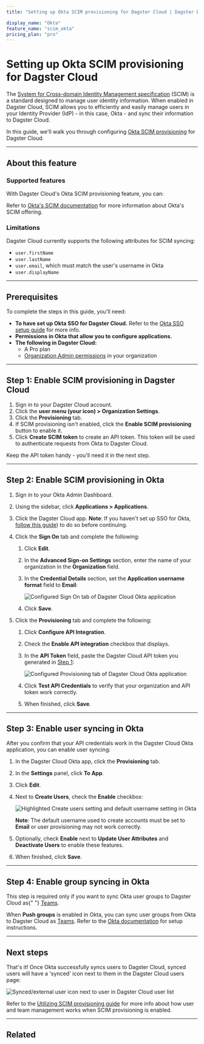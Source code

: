 ```yaml
---
title: "Setting up Okta SCIM provisioning for Dagster Cloud | Dagster Docs"

display_name: "Okta"
feature_name: "scim_okta"
pricing_plan: "pro"
---
```


# Setting up Okta SCIM provisioning for Dagster Cloud

The [System for Cross-domain Identity Management specification](https://scim.cloud/) (SCIM) is a standard designed to manage user identity information. When enabled in Dagster Cloud, SCIM allows you to efficiently and easily manage users in your Identity Provider (IdP) - in this case, Okta - and sync their information to Dagster Cloud.

In this guide, we'll walk you through configuring [Okta SCIM provisioning](https://developer.okta.com/docs/concepts/scim/) for Dagster Cloud.

---

## About this feature

<TabGroup>
<TabItem name="Supported features">

### Supported features

With Dagster Cloud's Okta SCIM provisioning feature, you can:

<ScimSupportedFeatures />

Refer to [Okta's SCIM documentation](https://developer.okta.com/docs/concepts/scim/) for more information about Okta's SCIM offering.

</TabItem>
<TabItem name="Limitations">

### Limitations

Dagster Cloud currently supports the following attributes for SCIM syncing:

- `user.firstName`
- `user.lastName`
- `user.email`, which must match the user's username in Okta
- `user.displayName`

</TabItem>
</TabGroup>

---

## Prerequisites

To complete the steps in this guide, you'll need:

- **To have set up Okta SSO for Dagster Cloud.** Refer to the [Okta SSO setup guide](/dagster-cloud/account/authentication/okta/saml-sso) for more info.
- **Permissions in Okta that allow you to configure applications.**
- **The following in Dagster Cloud:**
  - A Pro plan
  - [Organization Admin permissions](/dagster-cloud/account/managing-users/managing-user-roles-permissions#user-permissions-reference) in your organization

---

## Step 1: Enable SCIM provisioning in Dagster Cloud

1. Sign in to your Dagster Cloud account.
2. Click the **user menu (your icon) > Organization Settings**.
3. Click the **Provisioning** tab.
4. If SCIM provisioning isn't enabled, click the **Enable SCIM provisioning** button to enable it.
5. Click **Create SCIM token** to create an API token. This token will be used to authenticate requests from Okta to Dagster Cloud.

Keep the API token handy - you'll need it in the next step.

---

## Step 2: Enable SCIM provisioning in Okta

1. Sign in to your Okta Admin Dashboard.

2. Using the sidebar, click **Applications > Applications**.

3. Click the Dagster Cloud app. **Note**: If you haven't set up SSO for Okta, [follow this guide](/dagster-cloud/account/authentication/okta/saml-sso)) to do so before continuing.

4. Click the **Sign On** tab and complete the following:

   1. Click **Edit**.

   2. In the **Advanced Sign-on Settings** section, enter the name of your organization in the **Organization** field.

   3. In the **Credential Details** section, set the **Application username format** field to **Email**:

      <Image
      alt="Configured Sign On tab of Dagster Cloud Okta application"
      src="/images/dagster-cloud/sso/okta/scim-sign-on-tab.png"
      width={800}
      height={606}
      />

   4. Click **Save**.

5. Click the **Provisioning** tab and complete the following:

   1. Click **Configure API Integration**.

   2. Check the **Enable API integration** checkbox that displays.

   3. In the **API Token** field, paste the Dagster Cloud API token you generated in [Step 1](#step-1-enable-scim-provisioning-in-dagster-cloud):

      <Image
      alt="Configured Provisioning tab of Dagster Cloud Okta application"
      src="/images/dagster-cloud/sso/okta/provisioning-tab.png"
      width={1024}
      height={649}
      />

   4. Click **Test API Credentials** to verify that your organization and API token work correctly.

   5. When finished, click **Save**.

---

## Step 3: Enable user syncing in Okta

After you confirm that your API credentials work in the Dagster Cloud Okta application, you can enable user syncing:

1. In the Dagster Cloud Okta app, click the **Provisioning** tab.

2. In the **Settings** panel, click **To App**.

3. Click **Edit**.

4. Next to **Create Users**, check the **Enable** checkbox:

   <Image
   alt="Highlighted Create users setting and default username setting in Okta"
   src="/images/dagster-cloud/sso/okta/provisioning-to-app-create-users.png"
   width={1576}
   height={380}
   />

   **Note**: The default username used to create accounts must be set to **Email** or user provisioning may not work correctly.

5. Optionally, check **Enable** next to **Update User Attributes** and **Deactivate Users** to enable these features.

6. When finished, click **Save**.

---

## Step 4: Enable group syncing in Okta

<Note>
  This step is required only if you want to sync Okta user groups to Dagster
  Cloud as{" "}
  <a href="/dagster-cloud/account/managing-users/managing-teams">Teams</a>.
</Note>

When **Push groups** is enabled in Okta, you can sync user groups from Okta to Dagster Cloud as [Teams](/dagster-cloud/account/managing-users/managing-teams). Refer to the [Okta documentation](https://help.okta.com/oie/en-us/Content/Topics/users-groups-profiles/usgp-enable-group-push.htm) for setup instructions.

---

## Next steps

That's it! Once Okta successfully syncs users to Dagster Cloud, synced users will have a 'synced' icon next to them in the Dagster Cloud users page:

<Image
alt="Synced/external user icon next to user in Dagster Cloud user list"
src="/images/dagster-cloud/sso/dagster-cloud-external-user.png"
width={800}
height={211}
/>

Refer to the [Utilizing SCIM provisioning guide](/dagster-cloud/account/authentication/utilizing-scim-provisioning) for more info about how user and team management works when SCIM provisioning is enabled.

---

## Related

<ArticleList>
  <ArticleListItem
    href="/dagster-cloud/account/authentication/utilizing-scim-provisioning"
    title="Utilizing SCIM provisioning"
  ></ArticleListItem>
  <ArticleListItem
    href="/dagster-cloud/account/authentication/okta/saml-sso"
    title="Setting up Okta SSO"
  ></ArticleListItem>
  <ArticleListItem
    href="/dagster-cloud/account/managing-users/managing-user-roles-permissions"
    title="Managing user roles and permissions"
  ></ArticleListItem>
  <ArticleListItem
    href="/dagster-cloud/account/managing-users/managing-teams"
    title="Managing teams"
  ></ArticleListItem>
  <ArticleListItem
    href="/dagster-cloud/account/managing-users"
    title="Managing users"
  ></ArticleListItem>
</ArticleList>
